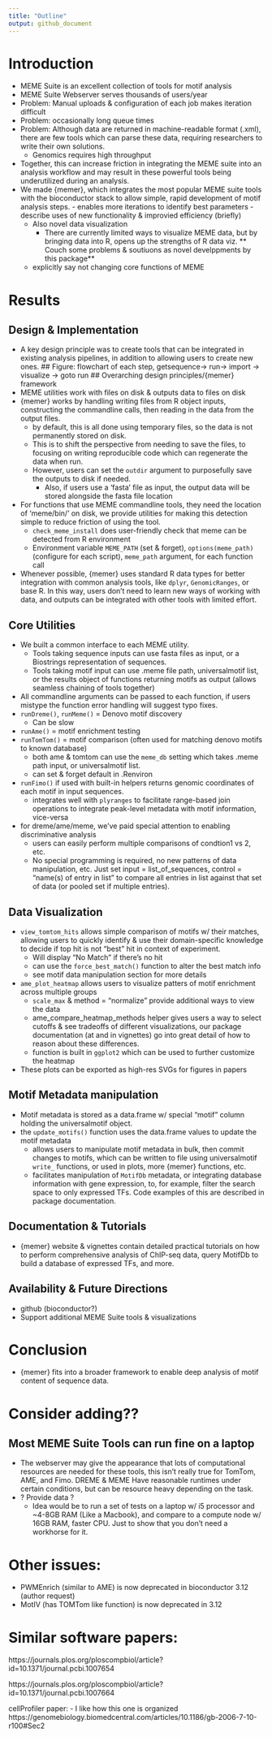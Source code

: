 ```yaml
---
title: "Outline"
output: github_document
---
```


# Introduction
  - MEME Suite is an excellent collection of tools for motif analysis
  - MEME Suite Webserver serves thousands of users/year
  - Problem: Manual uploads & configuration of each job makes iteration difficult
  - Problem: occasionally long queue times
  - Problem: Although data are returned in machine-readable format (.xml), there are few tools which can parse these data, requiring researchers to write their own solutions.
	- Genomics requires high throughput
  - Together, this can increase friction in integrating the MEME suite into an analysis workflow and may result in these powerful tools being underutilized during an analysis.
  - We made {memer}, which integrates the most popular MEME suite tools with the bioconductor stack to allow simple, rapid development of motif analysis steps.
		 - enables more iterations to identify best parameters
		 - describe uses of new functionality & improvied efficiency (briefly)
	- Also novel data visualization
		 - There are currently limited ways to visualize MEME data, but by bringing data into R, opens up the strengths of R data viz.
	** Couch some problems & soutiuons as novel develppments by this package**
	- explicitly say not changing core functions of MEME 


# Results 
## Design & Implementation
  - A key design principle was to create tools that can be integrated in existing analysis pipelines, in addition to allowing users to create new ones.
## Figure: flowchart of each step, getsequence-> run-> import -> visualize -> goto run
## Overarching design principles/{memer} framework
  - MEME utilities work with files on disk & outputs data to files on disk
  - {memer} works by handling writing files from R object inputs, constructing the commandline calls, then reading in the data from the output files.
      - by default, this is all done using temporary files, so the data is not permanently stored on disk.
      - This is to shift the perspective from needing to save the files, to focusing on writing reproducible code which can regenerate the data when run.
      - However, users can set the `outdir` argument to purposefully save the outputs to disk if needed.
        - Also, if users use a 'fasta' file as input, the output data will be stored alongside the fasta file location
  - For functions that use MEME commandline tools, they need the location of 'meme/bin/' on disk, we provide utilities for making this detection simple to reduce friction of using the tool.
    - `check_meme_install` does user-friendly check that meme can be detected from R environment
    - Environment variable `MEME_PATH` (set & forget), `options(meme_path)` (configure for each script), `meme_path` argument, for each function call
  - Whenever possible, {memer} uses standard R data types for better integration with common analysis tools, like `dplyr`, `GenomicRanges`, or base R. In this way, users don't need to learn new ways of working with data, and outputs can be integrated with other tools with limited effort.

## Core Utilities
  - We built a common interface to each MEME utility. 
    - Tools taking sequence inputs can use fasta files as input, or a Biostrings representation of sequences.
    - Tools taking motif input can use .meme file path, universalmotif list, or the results object of functions returning motifs as output (allows seamless chaining of tools together)
  - All commandline arguments can be passed to each function, if users mistype the function error handling will suggest typo fixes.
  - `runDreme()`, `runMeme()` = Denovo motif discovery
     - Can be slow
  - `runAme()` = motif enrichment testing
  - `runTomTom()` = motif comparison (often used for matching denovo motifs to known database)
     - both ame & tomtom can use the `meme_db` setting which takes .meme path input, or universalmotif list.
     - can set & forget default in .Renviron
  - `runFimo()` if used with built-in helpers returns genomic coordinates of each motif in input sequences.
     - integrates well with `plyranges` to facilitate range-based join operations to integrate peak-level metadata with motif information, vice-versa
  - for dreme/ame/meme, we've paid special attention to enabling discriminative analysis
     - users can easily perform multiple comparisons of condtion1 vs 2, etc.
     - No special programming is required, no new patterns of data manipulation, etc. Just set input = list_of_sequences, control = "name(s) of entry in list" to compare all entries in list against that set of data (or pooled set if multiple entries).

## Data Visualization
  - `view_tomtom_hits` allows simple comparison of motifs w/ their matches, allowing users to quickly identify & use their domain-specific knowledge to decide if top hit is not "best" hit in context of experiment.
    - Will display "No Match" if there's no hit
    - can use the `force_best_match()` function to alter the best match info
     - see motif data manipulation section for more details
  - `ame_plot_heatmap` allows users to visualize patters of motif enrichment across multiple groups
     - `scale_max` & method = "normalize" provide additional ways to view the data
     - ame_compare_heatmap_methods helper gives users a way to select cutoffs & see tradeoffs of different visualizations, our package documentation (at <website> and in vignettes) go into great detail of how to reason about these differences.
     - function is built in `ggplot2` which can be used to further customize the heatmap
  - These plots can be exported as high-res SVGs for figures in papers

## Motif Metadata manipulation
  - Motif metadata is stored as a data.frame w/ special "motif" column holding the universalmotif object.
  - the `update_motifs()` function uses the data.frame values to update the motif metadata
    - allows users to manipulate motif metadata in bulk, then commit changes to motifs, which can be written to file using universalmotif `write_` functions, or used in plots, more {memer} functions, etc.
    - facilitates manipulation of `MotifDb` metadata, or integrating database information with gene expression, to, for example, filter the search space to only expressed TFs. Code examples of this are described in package documentation.

## Documentation & Tutorials
 - {memer} website & vignettes contain detailed practical tutorials on how to perform comprehensive analysis of ChIP-seq data, query MotifDb to build a database of expressed TFs, and more.

## Availability & Future Directions
 - github (bioconductor?)
 - Support additional MEME Suite tools & visualizations

# Conclusion
 - {memer} fits into a broader framework to enable deep analysis of motif content of sequence data.

# Consider adding??
## Most MEME Suite Tools can run fine on a laptop
  - The webserver may give the appearance that lots of computational resources are needed for these tools,
    this isn't really true for TomTom, AME, and Fimo. DREME & MEME Have reasonable runtimes under certain conditions, but can be resource heavy depending on the task.
  - ? Provide data ?
    - Idea would be to run a set of tests on a laptop w/ i5 processor and ~4-8GB RAM (Like a Macbook), 
      and compare to a compute node w/ 16GB RAM, faster CPU. Just to show that you don't need a workhorse for it.

# Other issues:
 - PWMEnrich (similar to AME) is now deprecated in bioconductor 3.12 (author request)
 - MotIV (has TOMTom like function) is now deprecated in 3.12


# Similar software papers:
https://journals.plos.org/ploscompbiol/article?id=10.1371/journal.pcbi.1007654

https://journals.plos.org/ploscompbiol/article?id=10.1371/journal.pcbi.1007664

cellProfiler paper:
 - I like how this one is organized
https://genomebiology.biomedcentral.com/articles/10.1186/gb-2006-7-10-r100#Sec2
